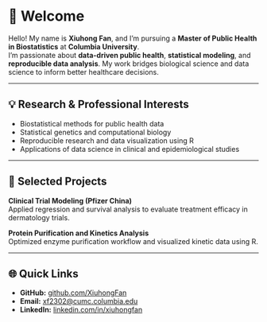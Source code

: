 
# 👋 Welcome

Hello! My name is **Xiuhong Fan**, and I’m pursuing a **Master of Public Health in Biostatistics** at **Columbia University**.  
I’m passionate about **data-driven public health**, **statistical modeling**, and **reproducible data analysis**. My work bridges biological science and data science to inform better healthcare decisions.

---

## 💡 Research & Professional Interests

- Biostatistical methods for public health data  
- Statistical genetics and computational biology  
- Reproducible research and data visualization using R  
- Applications of data science in clinical and epidemiological studies  

---

## 🧩 Selected Projects

**Clinical Trial Modeling (Pfizer China)**  
Applied regression and survival analysis to evaluate treatment efficacy in dermatology trials.

**Protein Purification and Kinetics Analysis**  
Optimized enzyme purification workflow and visualized kinetic data using R.

---

## 🌐 Quick Links

- **GitHub:** [github.com/XiuhongFan](https://github.com/XiuhongFan)  
- **Email:** [xf2302@cumc.columbia.edu](mailto:xf2302@cumc.columbia.edu)  
- **LinkedIn:** [linkedin.com/in/xiuhongfan](https://www.linkedin.com/in/xiuhong-fan-77b010397/)

